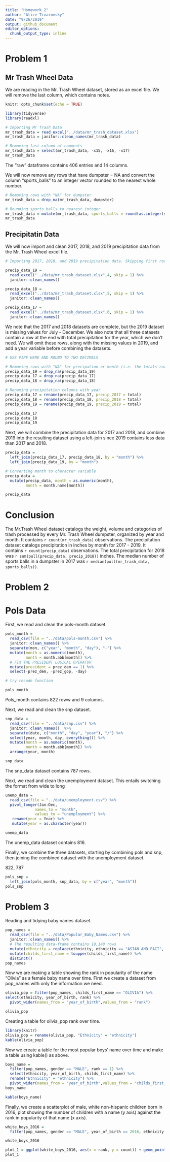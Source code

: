 ```yaml
---
title: "Homework 2"
author: "Alice Tivarovsky"
date: "9/26/2019"
output: github_document
editor_options: 
  chunk_output_type: inline
---
```

# Problem 1

## Mr Trash Wheel Data

We are reading in the Mr. Trash Wheel dataset, stored as an excel file. We will remove the last column, which contains notes. 

```r
knitr::opts_chunk$set(echo = TRUE)

library(tidyverse)
library(readxl)

# Importing Mr Trash Data
mr_trash_data = read_excel("../data/mr_trash_dataset.xlsx")
mr_trash_data = janitor::clean_names(mr_trash_data)

# Removing last column of comments
mr_trash_data = select(mr_trash_data, -x15, -x16, -x17)
mr_trash_data
```

The "raw" dataframe contains 406 entries and 14 columns. 

We will now remove any rows that have dumpster = NA and convert the column "sports_balls" to an integer vector rounded to the nearest whole number. 

```r

# Removing rows with "NA" for dumpster
mr_trash_data = drop_na(mr_trash_data, dumpster)

# Rounding sports_balls to nearest integer
mr_trash_data = mutate(mr_trash_data, sports_balls = round(as.integer(sports_balls, digits = 0)))
mr_trash_data
```

## Precipitatin Data

We will now import and clean 2017, 2018, and 2019 precipitation data from the Mr. Trash Wheel excel file.  

```r
# Importing 2017, 2018, and 2019 precipitation data. Skipping first row

precip_data_19 = 
  read_excel("../data/mr_trash_dataset.xlsx",4, skip = 1) %>% 
  janitor::clean_names()

precip_data_18 = 
  read_excel("../data/mr_trash_dataset.xlsx",5, skip = 1) %>% 
  janitor::clean_names()

precip_data_17 = 
  read_excel("../data/mr_trash_dataset.xlsx",6, skip = 1) %>% 
  janitor::clean_names()

```


We note that the 2017 and 2018 datasets are complete, but the 2019 dataset is missing values for July - December. We also note that all three datasets contain a row at the end with total precipitation for the year, which we don't need. We will omit these rows, along with the missing values in 2019, and add a year variable before combining the datasets. 

```r
# USE PIPE HERE AND ROUND TO TWO DECIMALS

# Removing rows with "NA" for precipation or month (i.e. the totals row) 
precip_data_19 = drop_na(precip_data_19)
precip_data_17 = drop_na(precip_data_17)
precip_data_18 = drop_na(precip_data_18)

# Renaming precipitation columns with year
precip_data_17 = rename(precip_data_17, precip_2017 = total)
precip_data_18 = rename(precip_data_18, precip_2018 = total)
precip_data_19 = rename(precip_data_19, precip_2019 = total)

precip_data_17
precip_data_18
precip_data_19

```

Next, we will combine the precipitation data for 2017 and 2018, and combine 2019 into the resulting dataset using a left-join since 2019 contains less data than 2017 and 2018. 

```r

precip_data =  
  left_join(precip_data_17, precip_data_18, by = "month") %>% 
  left_join(precip_data_19, by = "month")

# Converting month to character variable
precip_data =
  mutate(precip_data, month = as.numeric(month),
         month = month.name[month]) 

precip_data
```

# Conclusion

The Mr.Trash Wheel dataset catalogs the weight, volume and categories of trash processed by every Mr. Trash Wheel dumpster, organized by year and month. It contains `r count(mr_trash_data)` observations. The precipitation dataset catalogs precipitation in inches by month for 2017 - 2019. It contains `r count(precip_data)` observations. The total precipitation for 2018 was `r sum(pull(precip_data, precip_2018))` inches. The median number of sports balls in a dumpster in 2017 was 
`r median(pull(mr_trash_data, sports_balls))`. 

# Problem 2

# Pols Data

First, we read and clean the pols-month dataset. 

```r
pols_month = 
  read_csv(file = "../data/pols-month.csv") %>% 
  janitor::clean_names() %>% 
  separate(mon, c("year", "month", "day"), "-") %>% 
  mutate(month = as.numeric(month),
         month = month.abb[month]) %>% 
  # FIX THE PRESIDENT LOGICAL OPERATOR
  mutate(president = prez_dem == 1) %>% 
  select(-prez_dem, -prez_gop, -day)

# try recode function 

pols_month
``` 
Pols_month contains 822 roww and 9 columns. 

Next, we read and clean the snp dataset. 

```r
snp_data = 
  read_csv(file = "../data/snp.csv") %>% 
  janitor::clean_names()  %>% 
  separate(date, c("month", "day", "year"), "/") %>% 
  select(year, month, day, everything()) %>% 
  mutate(month = as.numeric(month),
         month = month.abb[month]) %>%
  arrange(year, month)

snp_data
```
The snp_data dataset contains 787 rows. 

Next, we read and clean the unemployment dataset. This entails switching the format from wide to long 

```r
unemp_data = 
  read_csv(file = "../data/unemployment.csv") %>% 
  pivot_longer(Jan:Dec, 
             names_to = "month",
             values_to = "unemployment") %>% 
   rename(year = Year) %>% 
   mutate(year = as.character(year))

unemp_data
```
The unemp_data dataset contains 816. 

Finally, we combine the three datasets, starting by combining pols and snp, then joining the combined dataset with the unemployment dataset. 

822, 787
```r
pols_snp = 
  left_join(pols_month, snp_data, by = c("year", "month"))
pols_snp
```


# Problem 3

Reading and tidying baby names dataset. 

```r
pop_names = 
  read_csv(file = "../data/Popular_Baby_Names.csv") %>% 
  janitor::clean_names() %>% 
  # The resulting data-frame contains 19,148 rows
  mutate(ethnicity = replace(ethnicity, ethnicity == "ASIAN AND PACI", "ASIAN AND PACIFIC ISLANDER"), ethnicity = replace(ethnicity, ethnicity == "BLACK NON HISP", "BLACK NON HISPANIC"), ethnicity = replace(ethnicity, ethnicity == "WHITE NON HISP", "WHITE NON HISPANIC")) %>% 
  mutate(childs_first_name = toupper(childs_first_name)) %>% 
  distinct()
pop_names
```


Now we are making a table showing the rank in popularity of the name “Olivia” as a female baby name over time. First we create a dataset from pop_names with only the information we need. 

```r
olivia_pop = filter(pop_names, childs_first_name == "OLIVIA") %>% 
select(ethnicity, year_of_birth, rank) %>% 
  pivot_wider(names_from = "year_of_birth",values_from = "rank")

olivia_pop
```
Creating a table for olivia_pop rank over time. 

```r
library(knitr)
olivia_pop = rename(olivia_pop, "Ethnicity" = "ethnicity")
kable(olivia_pop)
```

Now we create a table for the most popular boys' name over time and make a table using kable() as above. 

```r
boys_name = 
  filter(pop_names, gender == "MALE", rank == 1) %>% 
  select(ethnicity, year_of_birth, childs_first_name) %>% 
  rename("Ethnicity" = "ethnicity") %>% 
  pivot_wider(names_from = "year_of_birth",values_from = "childs_first_name")
boys_name

kable(boys_name)
```

Finally, we create a scatterplot of male, white non-hispanic children born in 2016, plot showing the number of children with a name (y axis) against the rank in popularity of that name (x axis).

```r
white_boys_2016 = 
  filter(pop_names, gender == "MALE", year_of_birth == 2016, ethnicity == "WHITE NON HISPANIC")

white_boys_2016

plot_1 = ggplot(white_boys_2016, aes(x = rank, y = count)) + geom_point()
plot_1
```




